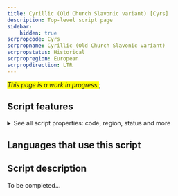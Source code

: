 ```yaml
---
title: Cyrillic (Old Church Slavonic variant) [Cyrs]
description: Top-level script page
sidebar:
    hidden: true
scrpropcode: Cyrs
scrpropname: Cyrillic (Old Church Slavonic variant)
scrpropstatus: Historical
scrpropregion: European
scrpropdirection: LTR
---
```


<span style='background-color:yellow'>_This page is a work in progress._</span>;


## Script features

<details>
<summary> See all script properties: code, region, status and more</summary>
<ScriptInfo />
</details>

## Languages that use this script

<WsList script='Cyrs' wsMax='5' />

## Script description

To be completed...

